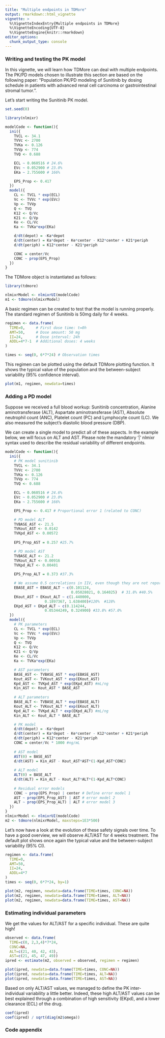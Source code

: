 ```yaml
---
title: "Multiple endpoints in TDMore"
output: rmarkdown::html_vignette
vignette: >
  %\VignetteIndexEntry{Multiple endpoints in TDMore}
  %\VignetteEncoding{UTF-8}
  %\VignetteEngine{knitr::rmarkdown}
editor_options: 
  chunk_output_type: console
---
```

### Writing and testing the PK model {-}

In this vignette, we will learn how TDMore can deal with multiple endpoints. The PK/PD models chosen to illustrate this section are based on the following paper: "Population PK/PD modeling of Sunitinib by dosing schedule in patients with advanced renal cell carcinoma or gastrointestinal stromal tumor.". 

Let's start writing the Sunitinib PK model.  
  
```r
set.seed(0) 
```

```r
library(nlmixr)

modelCode <- function(){
  ini({
    TVCL <- 34.1
    TVVc <- 2700
    TVKa <- 0.126
    TVVp <- 774
    TVQ <- 0.688

    ECL ~ 0.060516 # 24.6%
    EVc ~ 0.052900 # 23.0%
    EKa ~ 2.755600 # 166%

    EPS_Prop <- 0.417
  })
  model({
    CL <- TVCL * exp(ECL)
    Vc <- TVVc * exp(EVc)
    Vp <- TVVp
    Q <- TVQ
    K12 <- Q/Vc
    K21 <- Q/Vp
    Ke <- CL/Vc
    Ka <- TVKa*exp(EKa)

    d/dt(depot) = -Ka*depot
    d/dt(center) = Ka*depot - Ke*center - K12*center + K21*periph
    d/dt(periph) = K12*center - K21*periph

    CONC = center/Vc
    CONC ~ prop(EPS_Prop)
  })
}

```

The TDMore object is instantiated as follows:

```r
library(tdmore)

nlmixrModel <- nlmixrUI(modelCode)
m1 <- tdmore(nlmixrModel)
```

A basic regimen can be created to test that the model is running properly. The standard regimen of Sunitinib is 50mg daily for 4 weeks.

```r
regimen <- data.frame(
  TIME=0,     # First dose time: t=0h
  AMT=50,     # Dose amount: 50 mg
  II=24,      # Dose interval: 24h
  ADDL=4*7-1  # Additional doses: 4 weeks
)

times <- seq(0, 6*7*24) # Observation times
```

This regimen can be plotted using the default TDMore plotting function. It shows the typical value of the population and the between-subject variability (95% confidence interval).

```r
plot(m1, regimen, newdata=times)
```

### Adding a PD model {-}

Suppose we received a full blood workup: Sunitinib concentration, Alanine aminotransferase (ALT), Aspartate aminotransferase (AST), Absolute neutrophil count (ANC), Platelet count (PC) and Lymphocyte count (LC). We also measured the subject's diastolic blood pressure (DBP).

We can create a single model to predict all of these aspects. In the example below, we will focus on ALT and AST. Please note the mandatory '|' nlmixr syntax used to describe the residual variability of different endpoints.

```r
modelCode <- function(){
  ini({
    # PK model sunitinib
    TVCL <- 34.1
    TVVc <- 2700
    TVKa <- 0.126
    TVVp <- 774
    TVQ <- 0.688

    ECL ~ 0.060516 # 24.6%
    EVc ~ 0.052900 # 23.0%
    EKa ~ 2.755600 # 166%

    EPS_Prop <- 0.417 # Proportional error 1 (related to CONC)

    # PD model ALT
    TVBASE_AST <- 21.5
    TVKout_AST <- 0.0142
    TVKpd_AST <- 0.00572
    
    EPS_Prop_AST = 0.257 #25.7%

    # PD model AST
    TVBASE_ALT <- 21.2
    TVKout_ALT <- 0.00916
    TVKpd_ALT <- 0.00401
    
    EPS_Prop_ALT = 0.373 #37.3%

    # We assume 0.5 correlations in IIV, even though they are not reported in the original paper    
    EBASE_AST + EBASE_ALT ~ c(0.101124,
                              0.05028021, 0.164025)  # 31.8% #40.5%
    EKout_AST + EKout_ALT ~ c(1.440000,
                  0.1897367, 1.638400)#120%  #128%
    EKpd_AST + EKpd_ALT ~ c(0.114244,
                  0.05344249, 0.324900) #33.8% #57.0%
  })
  model({
    # PK parameters
    CL <- TVCL * exp(ECL)
    Vc <- TVVc * exp(EVc)
    Vp <- TVVp
    Q <- TVQ
    K12 <- Q/Vc
    K21 <- Q/Vp
    Ke <- CL/Vc
    Ka <- TVKa*exp(EKa)

    # AST parameters    
    BASE_AST <- TVBASE_AST * exp(EBASE_AST)
    Kout_AST <- TVKout_AST * exp(EKout_AST)
    Kpd_AST <- TVKpd_AST * exp(EKpd_AST) #mL/ng
    Kin_AST <- Kout_AST * BASE_AST
    
    # ALT parameters
    BASE_ALT <- TVBASE_ALT * exp(EBASE_ALT)
    Kout_ALT <- TVKout_ALT * exp(EKout_ALT)
    Kpd_ALT <- TVKpd_ALT * exp(EKpd_ALT) #mL/ng
    Kin_ALT <- Kout_ALT * BASE_ALT

    # PK model
    d/dt(depot) = -Ka*depot
    d/dt(center) = Ka*depot - Ke*center - K12*center + K21*periph
    d/dt(periph) = K12*center - K21*periph
    CONC = center/Vc * 1000 #ng/mL
        
    # AST model
    AST(0) = BASE_AST
    d/dt(AST) = Kin_AST - Kout_AST*AST*(1-Kpd_AST*CONC)
    
    # ALT model
    ALT(0) = BASE_ALT
    d/dt(ALT) = Kin_ALT - Kout_ALT*ALT*(1-Kpd_ALT*CONC)
    
    # Residual error models
    CONC ~ prop(EPS_Prop) | center # Define error model 1
    AST ~ prop(EPS_Prop_AST) | AST # error model 2
    ALT ~ prop(EPS_Prop_ALT) | ALT # error model 3
  })
}
nlmixrModel <- nlmixrUI(modelCode)
m2 <- tdmore(nlmixrModel, maxsteps=1E3*500)
```

Let's now have a look at the evolution of these safety signals over time. To have a good overview, we will observe ALT/AST for 4 weeks treatment. The default plot shows once again the typical value and the between-subject variability (95% CI).

```r
regimen <- data.frame(
  TIME=0,
  AMT=50,
  II=24,
  ADDL=4*7
)
times <- seq(0, 6*7*24, by=1)

plot(m2, regimen, newdata=data.frame(TIME=times, CONC=NA))
plot(m2, regimen, newdata=data.frame(TIME=times, ALT=NA))
plot(m2, regimen, newdata=data.frame(TIME=times, AST=NA))
```

### Estimating individual parameters {-}
We get the values for ALT/AST for a specific individual. These are quite high!

```r
observed <- data.frame(
  TIME=c(0, 2,3,4)*7*24, 
  CONC=NA,
  ALT=c(21, 40, 42, 43),
  AST=c(21, 45, 47, 49))
ipred <- estimate(m2, observed = observed, regimen = regimen)

plot(ipred, newdata=data.frame(TIME=times, CONC=NA))
plot(ipred, newdata=data.frame(TIME=times, ALT=NA))
plot(ipred, newdata=data.frame(TIME=times, AST=NA))
```

Based on only ALT/AST values, we managed to define the PK inter-individual variability a little better. Indeed, these high ALT/AST values can be best explained through a combination of high sensitivity (EKpd), and a lower clearance (ECL) of the drug.
```r
coef(ipred)
coef(ipred) / sqrt(diag(m2$omega))
```

### Code appendix
```r
```
